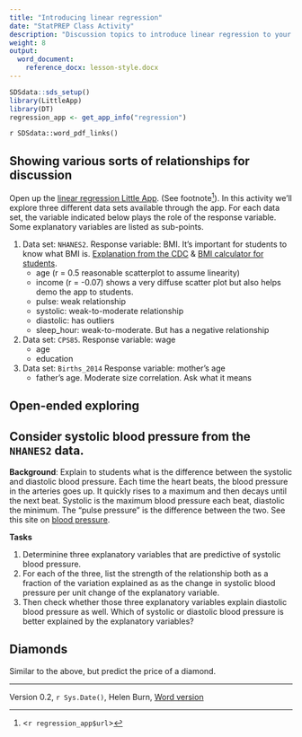 ```yaml
---
title: "Introducing linear regression"
date: "StatPREP Class Activity"
description: "Discussion topics to introduce linear regression to your class."
weight: 8
output:
  word_document:
    reference_docx: lesson-style.docx
---
```


```r
SDSdata::sds_setup()
library(LittleApp)
library(DT)
regression_app <- get_app_info("regression")
```

`r SDSdata::word_pdf_links()`

## Showing various sorts of relationships for discussion

Open up the [linear regression Little App](`r regression_app$url`). (See footnote^[<`r regression_app$url`>]). In this activity we'll explore three different data sets available through the app. For each data set, the variable indicated below plays the role of the response variable. Some explanatory variables are listed as sub-points.

1. Data set: `NHANES2`. Response variable: BMI. It’s important for students to know what BMI is. [Explanation from the CDC](https://www.cdc.gov/healthyweight/assessing/bmi/) & [BMI calculator for students](https://www.nhlbi.nih.gov/health/educational/lose_wt/BMI/bmicalc.htm).
     - age (r = 0.5 reasonable scatterplot to assume linearity)
     - income (r = -0.07) shows a very diffuse scatter plot but also helps demo the app to students.
     - pulse: weak relationship
     - systolic: weak-to-moderate relationship
     - diastolic: has outliers
     - sleep_hour: weak-to-moderate. But has a negative relationship
2. Data set: `CPS85`. Response variable: wage 
    - age
    - education
3. Data set: `Births_2014` Response variable: mother's age
    - father’s age. Moderate size correlation. Ask what it means

## Open-ended exploring

## Consider systolic blood pressure from the `NHANES2` data.

**Background**: Explain to students what is the difference between the systolic and diastolic blood pressure. Each time the heart beats, the blood pressure in the arteries goes up. It quickly rises to a maximum and then decays until the next beat. Systolic is the maximum blood pressure each beat, diastolic the minimum. The “pulse pressure” is the difference between the two. See this site on [blood pressure](https://www.mayoclinic.org/diseases-conditions/high-blood-pressure/expert-answers/pulse-pressure/faq-20058189).

**Tasks**

1. Determinine three explanatory variables that are predictive of systolic blood pressure.
2. For each of the three, list the strength of the relationship both as a fraction of the variation explained as as the change in systolic blood pressure per unit change of the explanatory variable.
3. Then check whether those three explanatory variables explain diastolic blood pressure as well. Which of systolic or diastolic blood pressure is better explained by the explanatory variables?


## Diamonds 

Similar to the above, but predict the price of a diamond.

----------------------

Version 0.2, `r Sys.Date()`, Helen Burn, [Word version](`r paste0("/word-versions/",tools::file_path_sans_ext(knitr::current_input()), ".docx")`)